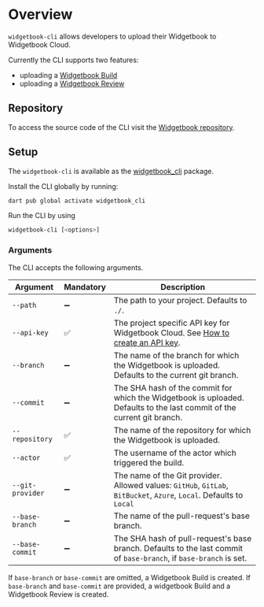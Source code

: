 # Overview

`widgetbook-cli` allows developers to upload their Widgetbook to Widgetbook Cloud.

Currently the CLI supports two features:
- uploading a [Widgetbook Build](/widgetbook-cloud/hosting)
- uploading a [Widgetbook Review](/widgetbook-cloud/review)

## Repository

To access the source code of the CLI visit the [Widgetbook repository](https://github.com/widgetbook/widgetbook/tree/main/packages/widgetbook_cli).

## Setup

The `widgetbook-cli` is available as the [widgetbook_cli](https://pub.dev/packages/widgetbook_cli) package.

Install the CLI globally by running: 

```bash
dart pub global activate widgetbook_cli
```

Run the CLI by using
```bash
widgetbook-cli [<options>]
```

### Arguments

The CLI accepts the following arguments.

| Argument         | Mandatory | Description |
| ---------------- | --------- | ----------- |
| `--path`         | ➖        | The path to your project. Defaults to `./`. |
| `--api-key`      | ✅        | The project specific API key for Widgetbook Cloud. See [How to create an API key](/widgetbook-cloud/hosting#how-to-create-an-api-key).|
| `--branch`       | ➖        | The name of the branch for which the Widgetbook is uploaded. Defaults to the current git branch. |
| `--commit`       | ➖        | The SHA hash of the commit for which the Widgetbook is uploaded. Defaults to the last commit of the current git branch. |
| `--repository`   | ✅        | The name of the repository for which the Widgetbook is uploaded.|
| `--actor`        | ✅        | The username of the actor which triggered the build.|
| `--git-provider` | ➖        | The name of the Git provider. Allowed values: `GitHub`, `GitLab`, `BitBucket`, `Azure`, `Local`. Defaults to `Local` |
| `--base-branch`  | ➖        | The name of the pull-request's base branch. |
| `--base-commit`  | ➖        | The SHA hash of pull-request's base branch. Defaults to the last commit of `base-branch`, if `base-branch` is set. |

If `base-branch` or `base-commit` are omitted, a Widgetbook Build is created. 
If `base-branch` and `base-commit` are provided, a widgetbook Build and a Widgetbook Review is created.